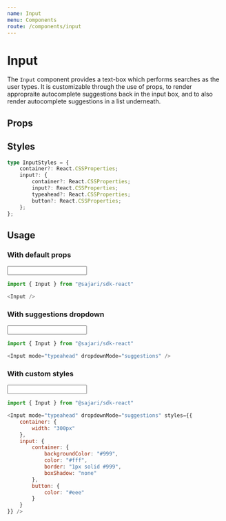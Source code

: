 ```yaml
---
name: Input
menu: Components
route: /components/input
---
```



# Input

The `Input` component provides a text-box which performs searches as the user types.
It is customizable through the use of props, to render appropraite autocomplete
suggestions back in the input box, and to also render autocomplete suggestions in
a list underneath.

## Props
<PropsTable of={Input} />

## Styles

```typescript
type InputStyles = {
    container?: React.CSSProperties;
    input?: {
        container?: React.CSSProperties;
        input?: React.CSSProperties;
        typeahead?: React.CSSProperties;
        button?: React.CSSProperties;
    };
};
```

## Usage

### With default props
<ExampleContainer>
    <Input styles={{container: {marginBottom: 0}}} />
</ExampleContainer>

```javascript
import { Input } from "@sajari/sdk-react"

<Input />
```

### With suggestions dropdown
<ExampleContainer>
    <Input
        mode="typeahead"
        dropdownMode="suggestions"
        styles={{
            container: {
                marginBottom: 0
                }
            }}
    />
</ExampleContainer>

```javascript
import { Input } from "@sajari/sdk-react"

<Input mode="typeahead" dropdownMode="suggestions" />
```


### With custom styles
<ExampleContainer>
    <Input mode="typeahead" dropdownMode="suggestions" styles={{
        container: {
            width: "300px",
            marginBottom: 0
        },
        input: {
            container: {
                backgroundColor: "#999",
                color: "#fff",
                border: "1px solid #999",
                boxShadow: "none"
            },
            button: {
                color: "#eee"
            }
        }
    }} />
</ExampleContainer>

```javascript
import { Input } from "@sajari/sdk-react"

<Input mode="typeahead" dropdownMode="suggestions" styles={{
    container: {
        width: "300px"
    },
    input: {
        container: {
            backgroundColor: "#999",
            color: "#fff",
            border: "1px solid #999",
            boxShadow: "none"
        },
        button: {
            color: "#eee"
        }
    }
}} />
```
